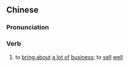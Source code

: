 ==Chinese==
{{zh-forms}}

===Pronunciation===
{{zh-pron
|m=wàngshì
|c=mong6 si5
|mn=qz:ōng-chhǐ/xm,zz:ōng-chhī
|cat=v
}}

===Verb===
{{zh-verb}}

# to [[bring about]] [[a lot of]] [[business]]; to [[sell]] [[well]]